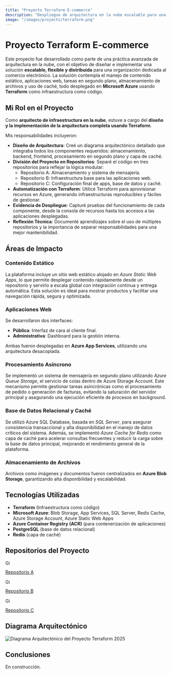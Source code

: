 ```yaml
---
title: "Proyecto Terraform E-commerce"
description: "Despliegue de arquitectura en la nube escalable para una plataforma de comercio electrónico, utilizando Terraform sobre Microsoft Azure."
image: "/images/projects/terraform.png"
---
```


# Proyecto Terraform E-commerce

Este proyecto fue desarrollado como parte de una práctica avanzada de arquitectura en la nube, con el objetivo de diseñar e implementar una solución **escalable, flexible y distribuida** para una organización dedicada al comercio electrónico. La solución contempla el manejo de contenido estático, aplicaciones web, tareas en segundo plano, almacenamiento de archivos y uso de caché, todo desplegado en **Microsoft Azure** usando **Terraform** como infraestructura como código.

## Mi Rol en el Proyecto

Como **arquitecto de infraestructura en la nube**, estuve a cargo del **diseño y la implementación de la arquitectura completa usando Terraform**. 

Mis responsabilidades incluyeron:

- **Diseño de Arquitectura**: Creé un diagrama arquitectónico detallado que integraba todos los componentes requeridos: almacenamiento, backend, frontend, procesamiento en segundo plano y capa de caché.
- **División del Proyecto en Repositorios**: Separé el código en tres repositorios para reflejar la lógica modular:
  - Repositorio A: Almacenamiento y sistema de mensajería.
  - Repositorio B: Infraestructura base para las aplicaciones web.
  - Repositorio C: Configuración final de apps, base de datos y caché.
- **Automatización con Terraform**: Utilicé Terraform para aprovisionar recursos en Azure, generando infraestructuras reproducibles y fáciles de gestionar.
- **Evidencia de Despliegue**: Capturé pruebas del funcionamiento de cada componente, desde la consola de recursos hasta los accesos a las aplicaciones desplegadas.
- **Reflexión Técnica**: Documenté aprendizajes sobre el uso de múltiples repositorios y la importancia de separar responsabilidades para una mejor mantenibilidad.

## Áreas de Impacto

### Contenido Estático

La plataforma incluye un sitio web estático alojado en *Azure Static Web Apps*, lo que permite desplegar contenido rápidamente desde un repositorio y servirlo a escala global con integración continua y entrega automática. Esta solución es ideal para mostrar productos y facilitar una navegación rápida, segura y optimizada.

### Aplicaciones Web

Se desarrollaron dos interfaces:
- **Pública**: Interfaz de cara al cliente final.
- **Administrativa**: Dashboard para la gestión interna.

Ambas fueron desplegadas en **Azure App Services**, utilizando una arquitectura desacoplada.

### Procesamiento Asíncrono

Se implementó un sistema de mensajería en segundo plano utilizando *Azure Queue Storage*, el servicio de colas dentro de Azure Storage Account. Este mecanismo permite gestionar tareas asincrónicas como el procesamiento de pedido o generación de facturas, evitando la saturación del servidor principal y asegurando una ejecución eficiente de procesos en background.


### Base de Datos Relacional y Caché

Se utilizó Azure SQL Database, basada en *SQL Server*, para asegurar consistencia transaccional y alta disponibilidad en el manejo de datos críticos del sistema. Además, se implementó *Azure Cache for Redis* como capa de caché para acelerar consultas frecuentes y reducir la carga sobre la base de datos principal, mejorando el rendimiento general de la plataforma.

### Almacenamiento de Archivos

Archivos como imágenes y documentos fueron centralizados en **Azure Blob Storage**, garantizando alta disponibilidad y escalabilidad.

## Tecnologías Utilizadas

- **Terraform** (Infraestructura como código)
- **Microsoft Azure**: Blob Storage, App Services, SQL Server, Redis Cache, Azure Storage Account, Azure Static Web Apps
- **Azure Container Registry (ACR)** (para contenerización de aplicaciones)
- **PostgreSQL** (base de datos relacional)
- **Redis** (capa de caché)

## Repositorios del Proyecto

<div class="flex gap-4 pt-5 items-center">
  <div class="popUp flex justify-center items-center flex-col">
    <a href='https://github.com/Jey1601/IS912-Terraform-A' target="_blank">
        <img
            src='/images/github-icon.webp'
            alt='GitHub'
            width={100}
            height={100}
            style="width: 1.5vw; min-width: 20px;"
        />
        <p>Repositorio A</p>
    </a>
  </div>
  <div class="popUp flex justify-center items-center flex-col">
    <a href='https://github.com/angel-513/TerraformProject' target="_blank">
        <img
            src='/images/github-icon.webp'
            alt='GitHub'
            width={100}
            height={100}
            style="width: 1.5vw; min-width: 20px;"
        />
        <p>Repositorio B</p>
    </a>
  </div>
  <div class="popUp flex justify-center items-center flex-col">
    <a href='https://github.com/usuario/repo-c' target="_blank">
        <img
            src='/images/github-icon.webp'
            alt='GitHub'
            width={100}
            height={100}
            style="width: 1.5vw; min-width: 20px;"
        />
        <p>Repositorio C</p>
    </a>
  </div>
</div>

## Diagrama Arquitectónico

![Diagrama Arquitectónico del Proyecto Terraform 2025](/images/projects/terraform.png)

## Conclusiones

En construcción.
